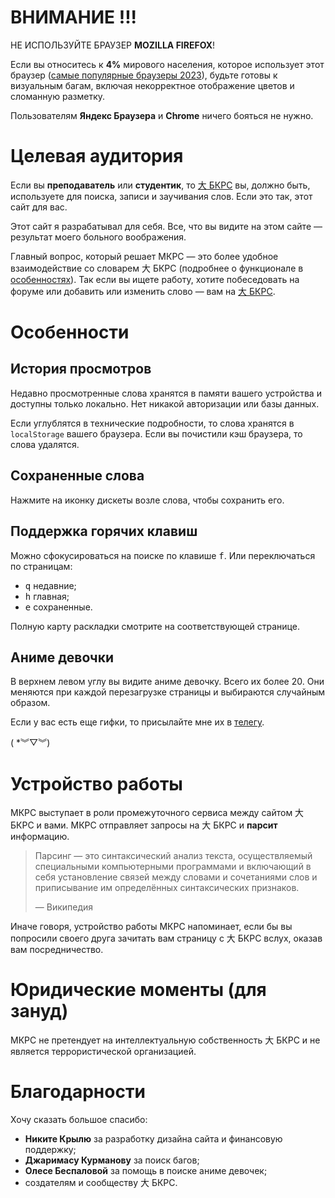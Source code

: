 # ВНИМАНИЕ !!!

НЕ ИСПОЛЬЗУЙТЕ БРАУЗЕР **MOZILLA FIREFOX**!

Если вы относитесь к **4%** мирового населения, которое использует этот браузер ([самые популярные браузеры 2023](https://www.oberlo.com/statistics/browser-market-share)), будьте готовы к визуальным багам, включая некорректное отображение цветов и сломанную разметку.

Пользователям **Яндекс Браузера** и **Chrome** ничего бояться не нужно.

# Целевая аудитория

Если вы **преподаватель** или **студентик**, то [大 БКРС](https://bkrs.info) вы, должно быть, используете для поиска, записи и заучивания слов. Если это так, этот сайт для вас.

Этот сайт я разрабатывал для себя. Все, что вы видите на этом сайте — результат моего больного воображения.

Главный вопрос, который решает МКРС — это более удобное взаимодействие со словарем 大 БКРС (подробнее о функционале в [особенностях](#Особенности)). Так если вы ищете работу, хотите побеседовать на форуме или добавить или изменить слово — вам на [大 БКРС](https://bkrs.info).

# Особенности

## История просмотров

Недавно просмотренные слова хранятся в памяти вашего устройства и доступны только локально. Нет никакой авторизации или базы данных.

Если углублятся в технические подробности, то слова хранятся в `localStorage` вашего браузера. Если вы почистили кэш браузера, то слова удалятся.

## Сохраненные слова

Нажмите на иконку дискеты возле слова, чтобы сохранить его.

## Поддержка горячих клавиш

Можно сфокусироваться на поиске по клавише <kbd>f</kbd>. Или переключаться по страницам:

- <kbd>q</kbd> недавние;
- <kbd>h</kbd> главная;
- <kbd>e</kbd> сохраненные.

Полную карту раскладки смотрите на соответствующей странице.

## Аниме девочки

В верхнем левом углу вы видите аниме девочку. Всего их более 20. Они меняются при каждой перезагрузке страницы и выбираются случайным образом.

Если у вас есть еще гифки, то присылайте мне их в [телегу](https://t.me/piscopancer).

( \*︾▽︾)

# Устройство работы

МКРС выступает в роли промежуточного сервиса между сайтом 大 БКРС и вами. МКРС отправляет запросы на 大 БКРС и **парсит** информацию.

> Парсинг — это синтаксический анализ текста, осуществляемый специальными компьютерными программами и включающий в себя установление связей между словами и сочетаниями слов и приписывание им определённых синтаксических признаков.
>
> — Википедия

Иначе говоря, устройство работы МКРС напоминает, если бы вы попросили своего друга зачитать вам страницу с 大 БКРС вслух, оказав вам посредничество.

# Юридические моменты (для зануд)

МКРС не претендует на интеллектуальную собственность 大 БКРС и не является террористической организацией.

# Благодарности

Хочу сказать большое спасибо:

- **Никите Крылю** за разработку дизайна сайта и финансовую поддержку;
- **Джаримасу Курманову** за поиск багов;
- **Олесе Беспаловой** за помощь в поиске аниме девочек;
- создателям и сообществу 大 БКРС.
